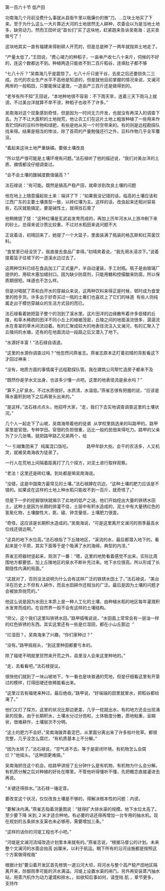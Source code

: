 

第一百六十节 低产田

功南海几个月前没费什么事就从县衙午里以极廉价的微”刀。…立块土地买了下来。至于为什么这么一大片靠近大河的土地居然无人耕种，农委会以为是当地土地多，缺劳动力。然而王田听说“首长们”买了这块地，赶紧跑来告诉吴南海：这买卖做亏了！

这块地其实一直有福建来得射耕人开荒的，但是总是种了一两年就抛弃土地走了。

“产量太低了。”王田说，“费心竭力的种稻子，一亩单产收七八十来斤，伺候的不好的，连这个数都达不到。种植两造只能收不到二百斤稻谷，连填肚子都不够

“七八十斤？”吴南海几乎是震惊了。七八十斤只是干谷，去皮之后还要损失二三成。古代的农业生产水平不高他是知道的，但是就他目前掌握的情况来说，文澜河两岸的一般稻田，只要能保证灌溉，一造亩产三百斤还是做得到的。

“老爷有所不知”王田说，“本地种地很不容易：不下雨天旱，连着三天下雨马上就谤。不过美台洋就算不旱不谤，种稻子也收不了许多。”

吴南海对这个现象感到奇怪，但是因为一时间无力开发，也就没有再深入的调查下去。为了不让大面积的土地抛荒，他让农工们在这片土地上粗放种植了一些用来作青贮饲料的豆科作物和绿肥，有些是他从另一个时空带来的。有的则是远程勘探队找来得。结果是相当的惨淡，除了首荷的产量勉强还行之外，豆科作物几乎全军覆没。

“着起来这块土地严重缺磷。要做土壤改良

“所以低产很可能是土壤环境有问题。”法石禄听了他的描述说，“我们对美台洋的土质、摘情都没仔细调查过。

“会不会土壤的酸碱度数值偏高？”

法石禄说：“有可能。既然是搞高产稳产田，就牵涉到改良土壤的问题

他在地上上随意撮起些土来：端详了下：“如果我没记错的话，临高的土壤应该和江西广东的主要土壤类型一致，以砖红壤为主。这样的话，改良起来还相对容易些，石灰就能搞定。要是碱性土，就得找石膏了

他稍微搓了搓：“这种红壤是玄武岩发育而成的，再加上历年河水从上游冲刷下来的砂土。总得来说沙质比较重，不过对水稻田来说问题不大

正说着话，初晴回来了，她提了一个大篮子，里面装满了瓶装的格瓦斯和红茶菌饮料。

“食堂里已经没货了，我直接去食品厂拿得。”初晴笑着说，“我先用水浸凉下。”说着提着篮子往坡下的一道溪水边过去了。

这两种饮料已经在食品加工厂正式量产，半自动灌装，手工封瓶。瓶子是由玻璃厂提供的，用软木塞加蜡封口。因为缺少防腐剂，只能用糖和控檬酸来防腐，所以保质期很短。味道也不怎么样。

但是对喝腻了茶和白开水的穿越众来说，这两种饮料来得正是时候，顿时成为食堂里的抢手货。许多出于好奇买过一瓶的土著们也喜欢上了它们的味道  有些人则纯属走出于模仿穿越众的生活方式目的而已。

法石禄看着她把篮子整个的泡到了溪水里。这片田洋的边缘散布着许多低矮的丘陵，和草木稀疏的田洋不同小丘上的植被茂密，丘陵之间的地面溪流很多，潺潺流水在青翠的草木间流动着。有的汇聚成较大的地表径流注入文澜河，有的汇聚入了丘陵间的水塘，还有的在地面流动一段路之后又潜入了地下。

“水源好丰富！”法石禄自语道。

“这里的水源你调查过吗？”他忽然问燕雀志。燕雀志原本正盯着初晴的背影看这下才回过神来：

“没有，地质方面的事情属于远程勘探队管。我在建筑公司帮忙造房子都来不及

“既然你是学水文出身，也该多少懂一点吧。这里的地表径流是泉水吗？”

“算不上矿泉水，不过水质很好。水质清，水温低。”燕雀志很有把握的说，“应该是降水蓄积到地下之后再冒头出来的。”

“是这样。”法石禄点点头，他招呼大家，“走，我们下去实地调查调查这里的土壤状况。”

几个人一起走下了山坡，吴南海带着他的徒弟  从学校里挑选来的叫路甲的。路甲家里是官佃，专种学田。官佃的负担很重，远比一般的民佃来得吃力。路甲的父亲为了少几张嘴，就把路甲路乙兄弟两个，给

“一 引越集团来了  纯属混口饭吃。             路甲年龄大些。会干的农活多，人又机灵，就被吴南海收为徒弟了。

一行人在荒地上间隔着距离打了几个探方，对泥土进行取样观察。

“老法！这里还是砖红壤。到处都是嘛吴南海说。

“没错，这是中国南方最常见的土壤。”法石禄蹲在坑边，“这种土壤的肥力应该是不错的。如果说在这样的土地上种水稻只能收不到一百斤，就奇怪了。”

但是下一步的挖掘很快就揭示了此地的低产之谜。他们开始挖出大量的铁锈水田土。这种土是因为长期的排灌不佳，土层中有积水造成的，泥土中有大量锈红色的氢氧化物，土壤酸性大，氮、磋、钟含量低，土壤肥力很差。

“奇怪，这应该是长期积水造成的。”吴南海说，“可是这里离开文澜河的雨季最高水位线还很远啊。”

“这具的地下水位高。”法石禄指了下丘陵地区，“溪流的水，最后都潜入地下的。看起来是个平原，其实下面等于是个吸满了水的海绵，典型的内涝。”

燕雀志把器材竖起来，观测了一番：“嗯，这里的地势看着感觉不出来，实际比周围地方都要低，加上丘陵地区的泉水不断补充过来。地下水位很高，所以形成了长期隐性内满的局面。”

“这就对了，否则没法说明为什么会有这样广泛的铁锈水田土了。”法石禄说，“美台洋在历史上不但有人耕作，而且水田耕作还相当的广泛。最后是因为土壤的问题才会被放弃抛荒的。”

他这么说是因为水田土本质上是一种人工化的土壤，由种植水稻的地区每年灌溉积水发育而成的。在自然界一般不会有这样的土壤结构。

“师父，这个我们这里叫铁锈水田。”路甲插嘴说说，“水田面上常常会有一层油一样的红色铁锈的东西。其实这里还有一些是烂湿田，都在小山丘那边  ”

“烂湿田？。吴南海来了兴趣，“你们家种过？”

“没有。”路甲摇摇头，“到这里种田都要亏本的。

除了福佬不明就里贸然来开荒之外，县里没人会来这里种地的。”

“走，去看看吧。”法石禄提议。

很快他们就到了一块山坡地下，乍一看也是块普通的荒地，但是仔细看这里有开垦过的模样，打得田埂还依稀能看出来。

“这里过去有福佬来种过。最后绝收。”路甲说，“好端端的田里就冒水，把稻谷都给淹了。”

他们又打了探方。这里的状况比那边更差，几乎一挖就出水，有的地方还会出现涌泉的现象。由于长期积水，土壤水分过分饱和，土体极度分散，质地粘重，呈糊状，很难耕作，土壤层次不分明。

“这土的肥力不会好。”吴南海拨弄着泥巴，从里面分离出来了许多枯叶败草。都很完整，几乎没怎么腐烂，“有机质基本上不分解。”

“因为太转了。”法石禄说，“空气进不去。等于是密闭环境，有机物怎么会腐烂？”他摇头。“这种田更难搞。”

吴南海抓住这个机会。给路甲讲授了五分钟什么是有机物，有机物为什么会分解。有机质分解之后对种植的好处在哪里。不管他听得懂听不懂，先把概念直接灌进去再说。

“关键还得排水。”法石禄一锤定音。

要改变这个状况，仅仅改良土壤是不够的，得解决根本性的问题：内谤。

“要解决内满。”燕雀志指着测量图说：“就得扩大排水渠的规模。地下水位太高了。至少要下降 米到,２米才适合种地。有必要的话还得再增加一台专用的抽水机。现在规划的五条排水支渠也未必够用，需要增加三条。”

“这样的话你的河堤工程也不小吧。”

“河堤是文澜河流域改造计划里本来就有的。”燕雀志说，“根据马督公的计划。未来整个文澜河的水面会抬高 凶厘米，以利于航运。眼下所有的沿河设施都是按照这个方案做得规哉”

根据计划”要沿着开发区首先修筑一道沿河大坝，将河水与整个高产稳产田地区隔离开来，防御雨季可能的洪水满溢。河堤上设置水渠的闸门。另外再安装蒸汽抽水站，用蒸汽机作为动力灌溉和排水。，如欲知后事如何，请登陆 肌 ，章节更多，支持作

